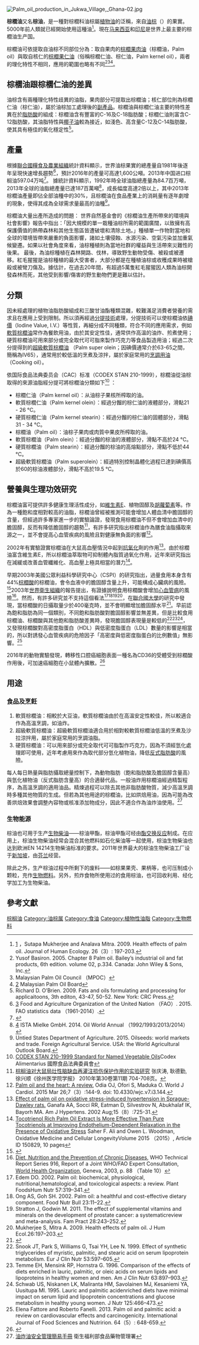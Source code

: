 {{植物油}}
[[File:Palm_oil_production_in_Jukwa_Village,_Ghana-02.jpg|thumb]]
{{营养值 | name=棕櫚油 | water =0 g| kJ =3699| protein =0 g| fat =100 g| carbs =0 g| fiber =0 g| sugars =0 g| calcium_mg =0| iron_mg =0.01| magnesium_mg =0| phosphorus_mg =0| potassium_mg =0| sodium_mg =0| zinc_mg =0| selenium_μg =0| vitC_mg =0| thiamin_mg =0| riboflavin_mg =0| niacin_mg =0| pantothenic_mg =0| vitB6_mg=0| folate_ug =0| choline_mg =0.3| vitB12_ug =0| vitA_ug =0| betacarotene_ug =0| lutein_ug =0| vitE_mg =15.94| vitK_ug =8| satfat =49.3 g| monofat =37 g| polyfat =9.3 g| right=1 | source_usda=1 }}

'''棕櫚油'''又名'''棕油'''，是一種對棕櫚科油棕屬[[植物油|植物油]]的泛稱，來自[[油棕|油棕]]（''{{lang|la|Elaeis guineensis}}''）的果實。5000年前人類就已經開始使用這種油<ref>[http://www.krepublishers.com/02-Journals/JHE/JHE-26-0-000-09-Web/JHE-26-3-000-09-Abst-PDF/JHE-26-3-197-09-1776-Mukherjee-S/JHE-26-3-197-09-1776-Mukherjee-S-Tt.pdf] {{Wayback|url=http://www.krepublishers.com/02-Journals/JHE/JHE-26-0-000-09-Web/JHE-26-3-000-09-Abst-PDF/JHE-26-3-197-09-1776-Mukherjee-S/JHE-26-3-197-09-1776-Mukherjee-S-Tt.pdf |date=20160303231141 }}，Sutapa Mukherjee and Analava Mitra. 2009. Health effects of palm oil. Journal of Human Ecology. 26（3）: 197-203.</ref>。現在[[马来西亚|马来西亚]]和[[印尼|印尼]]是世界上最主要的棕櫚油生产国。

棕櫚油可依提取自油棕不同部位分為：取自果肉的[[棕櫚果肉油|棕櫚果肉油]]（棕櫚油，Palm oil）與取自核仁的[[棕櫚果仁油|棕櫚果仁油]]（俗稱棕櫚仁油、棕仁油，Palm kernel oil），兩者的理化特性不相同，應用的範圍也略有不同<ref> Yusof Basiron. 2005. Chapter 8 Palm oil. Bailey’s industrial oil and fat products, 6th edition. volume 02, p.334. Canada: John Wiley & Sons, Inc.</ref><ref>[http://www.mpoc.org.my/The_Oil.aspx ] {{Wayback|url=http://www.mpoc.org.my/The_Oil.aspx |date=20140621065134 }}Malaysian Palm Oil Council （MPOC）</ref><ref>[http://www.mpob.gov.my/faqs#item14] {{Wayback|url=http://www.mpob.gov.my/faqs#item14 |date=20141220074555 }}Malaysian Palm Oil Board</ref>。

== 棕櫚油跟棕櫚仁油的差異 ==
油棕含有兩種理化特性歧異的油脂，果肉部分可提取出棕櫚油；核仁部位則為棕櫚仁油（棕仁油），屬於油棕加工處理後的[[副產品|副產品]]。棕櫚油與棕櫚仁油主要的特性差異在於[[脂肪酸|脂肪酸]]的組成：棕櫚油含有豐富的C-16及C-18脂肪酸；棕櫚仁油則富含C-12脂肪酸，其油脂特性與[[椰子油|椰子油]]較為接近，如淺色、高含量C-12及C-14脂肪酸，使其具有極佳的氧化穩定性<ref>Richard D. O’Brien. 2009. Fats and oils formulating and processing for applicaitoons, 3th editon, 43-47, 50-52. New York: CRC Press.</ref>。

== 產量 ==
根據[[聯合國糧食及農業組織|聯合國糧食及農業組織]]統計資料顯示，世界油棕果實的總產量自1981年後逐年呈現快速增長趨勢<ref>[http://faostat3.fao.org/download/Q/*/E] {{Wayback|url=http://faostat3.fao.org/download/Q/*/E |date=20160305103909 }} Food and Agriculture Organization of the United Nation （FAO）. 2015. FAO statistics data （1961-2014）.</ref>，預計2016年的產量可高達1,600公噸。2013年中国进口棕榈油597.04万吨<ref>{{Cite web |url=http://youzhi.cngrain.com/html/Articles/20140122/112384.html|title=2013年我国豆油菜籽油棕榈油进口数据|access-date=2016-01-15|archive-url=https://web.archive.org/web/20160913161412/http://youzhi.cngrain.com/html/Articles/20140122/112384.html |archive-date=2016-09-13|dead-url=yes}}</ref>。
據統計資料顯示，1992年時全球油脂總產量為84.7百万噸，2013年全球的油脂總產量已達187百萬噸<ref>[http://www.oilworld.biz/] {{Wayback|url=http://www.oilworld.biz/ |date=20160112202557 }} ISTA Mielke GmbH. 2014. Oil World Annual （1992/1993/2013/2014）</ref>，成長幅度高達2倍以上，其中2013年棕櫚油產量即佔全部油種中的30%，且棕櫚油在食品產業上的消耗量有逐年劇增的現象，使得其成為全球需求量最高的油種<ref> Untied States Department of Agriculture. 2015. Oilseeds: world markets and trade. Foreign Agricultural Service. USA: the World Agricultural Outlook Board.</ref>。

棕櫚油大量出產所造成的問題：
世界自然基金會的《棕櫚油生產所帶來的環境與社會影響》報告中指出：「因大規模的單一栽種油棕所需的範圍廣闊，以致擁有高保護價值的熱帶森林和其他生態區皆遭破壞和清除土地。」種植單一作物對當地和全球的環境皆帶來嚴重的負面影響，諸如土壤侵蝕、水源污染、空氣污染並加重氣候變遷。如果以社會角度來看，油棕種植則為當地社群的權益與生活帶來災難性的後果。
最後，為油棕種植在森林開路、伐林，導致野生動物受傷、被殺或被遷移。紅毛猩猩是油棕種植的最大受害者，大部分都是在種植油棕或收穫成果時被槍殺或被彎刀傷及。據估計，在過去20年間，有超過5萬隻紅毛猩猩因人類為油棕開發森林而死，其他受到影響/傷害的野生動物們更是難以估計。

== 分類 ==
因未經處理的植物油脂肪酸組成和三酸甘油酯種類混雜，較難滿足消費者營養的需求且在應用上受到限制。所以須再經過[[分提技術|分提技術]]處理，分提技術可以使棕櫚油依[[碘價|碘價]]（Iodine Value, I.V.）等性質，再細分成不同種類，符合不同的應用需求，例如[[軟質棕櫚油|軟質棕櫚油]]常作為餐飲用油，由於其安定性佳，通常供作高溫的油炸、煎煮使用；硬質棕櫚油可用來部分或完全取代可可脂來製作巧克力等食品製造用油；經過二次分提得到的[[軟質棕櫚油|超級軟質棕櫚油]] （Palm super olein；因碘價通常介於63-65之間，簡稱為IV65），通常用於較低溫的烹煮及涼拌，屬於家庭常用的[[烹調用油|烹調用油]]（Cooking oil）。

依国际食品法典委员会（CAC）标准（CODEX STAN 210-1999），棕櫚油從油棕取得的來源油脂經分提可將棕櫚油分類如下<ref>[http://www.codexalimentarius.org/download/standards/336/CXS_210e.pdf CODEX STAN 210-1999 Standard for Named Vegetable Oils]Codex Alimentarius 國際食品法典委員會</ref> ：
*棕櫚仁油（Palm kernel oil）：从油棕子果核所榨取的油。
*軟質棕櫚仁油（Palm kernel olein）：經過分餾的棕仁油的液體部分，滑點21 - 26 °C。
*硬質棕櫚仁油（Palm kernel stearin）：經過分餾的棕仁油的固體部分，滑點31 - 34 °C。
*棕櫚油（Palm oil）：油棕子果肉或肉質中果皮所榨取的油。
*軟質棕櫚油（Palm olein）：經過分餾的棕油的液體部分，滑點不高於24 °C。
*硬質棕櫚油（Palm stearin）：經過分餾的棕油的高熔點部分，滑點不低於44 °C。
*超級軟質棕櫚油（Palm superolein）：經過特別控制晶體化過程已達到碘價高於60的棕油液體部分，滑點不高於19.5 °C。

== 營養與生理功效研究 ==
棕櫚油富可提供許多健康生理活性成分，如[[維生素E|維生素E]]、植物固醇及[[胡蘿蔔素|胡蘿蔔素]]等。作為一種飽和度相對較高的油脂，棕櫚油曾經被推測可能會增加人體血清中膽固醇的含量，但經過許多專家進一步的實驗論證，發現食用棕櫚油不但不會增加血清中的膽固醇，反而有降低膽固醇的趨勢<ref name="t"> [http://weipu.sjzkz.com/read/detail.aspx?ID=36101282# 棕榈油对大鼠局灶性脑缺血再灌注损伤保护作用的实验研究]{{dead link|date=2018年3月 |bot=InternetArchiveBot |fix-attempted=yes }} 张庆涛, 耿德勤, 徐兴顺《徐州医学院学报》 2010年第30卷第11期 704-708页。</ref>，有許多研究指出棕櫚油作為膳食油脂攝取來源之一，並不會提高心血管疾病的風險且對健康無負面的影響<ref>[http://www.ncbi.nlm.nih.gov/pubmed/25810814 Palm oil and the heart: A review.] {{Wayback|url=http://www.ncbi.nlm.nih.gov/pubmed/25810814 |date=20160114193643 }} Odia OJ, Ofori S, Maduka O. World J Cardiol. 2015 Mar 26;7（3）:144-9. doi: 10.4330/wjc.v7.i3.144.</ref>。

2002年有實驗證實棕櫚油在大鼠高血壓情況中起到[[抗氧化|抗氧化]]劑的作用<ref>[http://www.ncbi.nlm.nih.gov/pubmed/12160196 Effect of palm oil on oxidative stress-induced hypertension in Sprague-Dawley rats.] {{Wayback|url=http://www.ncbi.nlm.nih.gov/pubmed/12160196 |date=20161002045057 }} Ganafa AA, Socci RR, Eatman D, Silvestrov N, Abukhalaf IK, Bayorh MA. Am J Hypertens. 2002 Aug;15（8）:725-31.</ref>。由於棕櫚油富含維生素E，所以棕櫚油萃取物可抑制體內脂質過氧化作用，近年來研究指出在減緩或改善血管纖維化、高血壓上極具相當的潛力<ref>[http://www.hindawi.com/journals/omcl/2015/150829/ Tocotrienol Rich Palm Oil Extract Is More Effective Than Pure Tocotrienols at Improving Endothelium-Dependent Relaxation in the Presence of Oxidative Stress] {{Wayback|url=http://www.hindawi.com/journals/omcl/2015/150829/ |date=20151118011359 }} Saher F. Ali and Owen L. Woodman, Oxidative Medicine and Cellular LongevityVolume 2015 （2015）, Article ID 150829, 10 pages</ref>。

早期2003年美國公眾利益科學研究中心（CSPI）的研究指出，過量食用本身含有44%[[棕櫚酸|棕櫚酸]]的棕櫚油，會令血液中的膽固醇含量上升，可能構成心臟病的風險。<ref>{{Cite book |first1=Ellie |last1=Brown |first2=Michael F. |last2=Jacobson |year=2005 |title=Cruel Oil: How Palm Oil Harms Health, Rainforest & Wildlife |url=http://www.cspinet.org/new/pdf/palm_oil_final_5-27-05.pdf |publisher=[[Center_for_Science_in_the_Public_Interest|Center for Science in the Public Interest]] |location=[[Washington,_D.C.|Washington, D.C.]] |oclc=224985333 |pages=iv,3–5 |access-date=2016-02-09 |archive-date=2009-03-06 |archive-url=https://web.archive.org/web/20090306124811/http://www.cspinet.org/new/pdf/palm_oil_final_5-27-05.pdf |dead-url=no }}</ref>2003年[[世界衛生組織|世界衛生組織]]的報告提出，有證據說明食用棕櫚酸會增加[[心血管病|心血管病]]的風險<ref>[http://www.freezepage.com/1348239076FHWAJDADVT Diet, Nutrition and the Prevention of Chronic Diseases], WHO Technical Report Series 916, Report of a Joint WHO/FAO Expert Consultation, [[World_Health_Organization|World Health Organization]], Geneva, 2003, p. 88 （Table 10）</ref>。然而，有許多研究並不支持這個看法<ref>Edem DO. 2002. Palm oil: biochemical, physiological, nutritional,hematological, and toxicological aspects: a review. Plant FoodsHum Nutr 57:319–341.</ref><ref>Ong AS, Goh SH. 2002. Palm oil: a healthful and cost-effective dietary component. Food Nutr Bull 23:11–22.</ref><ref>Stratton J, Godwin M. 2011. The effect of supplemental vitamins
and minerals on the development of prostate cancer: a systematicreview and meta-analysis. Fam Pract 28:243–252.</ref><ref>Mukherjee S, Mitra A. 2009. Health effects of palm oil. J Hum Ecol.26:197–203.</ref>，在[[聯合國大學|聯合國大學]]的研究中發現，當棕櫚酸的日攝取量少於400毫克時，並不會明顯增加膽固醇水平<ref>{{Cite report |author=Pramod Khosla |authorlink= |author2=K. C. Hayes |date=1993 |title=Cholesterolaemic effects of the saturated fatty acids of palm oil |url=http://www.nzdl.org/gsdlmod?e=d-00000-00---off-0fnl2.2--00-0----0-10-0---0---0direct-10---4-------0-1l--11-en-50---20-about---00-0-1-00---4-4---0-0-11-11-0utfZz-8-10-00&a=d&cl=CL3.66&d=HASHa9c39b1c5658d0c2552d1b.2.3 |publisher=United Nations University Press |page= |docket= |accessdate=13 February 2013 |quote= |archive-date=2016-03-08 |archive-url=https://web.archive.org/web/20160308193356/http://www.nzdl.org/gsdlmod?a=d&cl=cl3.66&d=hasha9c39b1c5658d0c2552d1b.2.3&e=d-00000-00---off-0fnl2.2--00-0----0-10-0---0---0direct-10---4-------0-1l--11-en-50---20-about---00-0-1-00---4-4---0-0-11-11-0utfzz-8-10-00 |dead-url=no }}</ref>。早前認為飽和脂肪為同一個類別，不同飽和脂肪酸對膽固醇影響並無差異，但是比較食用棕櫚油、棕櫚酸與其他飽和脂肪酸差異時，發現膽固醇表現量是較低的<ref>Snook JT, Park S, Williams G, Tsai YH, Lee N. 1999. Effect of synthetic triglycerides of myristic, palmitic, and stearic acid on serum lipoprotein metabolism. Eur J Clin Nutr 53:597–605.</ref><ref>Temme EH, Mensink RP, Hornstra G. 1996. Comparison of the effects of diets enriched in lauric, palmitic, or oleic acids on serum lipids and lipoproteins in healthy women and men. Am J Clin Nutr 63:897–903.</ref><ref>Schwab US, Niskanen LK, Maliranta HM, Savolainen MJ, Kesaniemi YA, Uusitupa MI. 1995. Lauric and palmitic acidenriched diets have minimal impact on serum lipid and lipoprotein concentrations and glucose metabolism in healthy young women. J Nutr 125:466–473.</ref>，又發現棕櫚酸對高密度脂蛋白（HDL）與低密度脂蛋白（LDL）數量的影響是相當的，所以對誘發心血管疾病的危險因子「高密度與低密度脂蛋白的比例數值」無影響。<ref> Elena Fattore and Roberto Fanelli. 2013. Palm oil and palmitic acid: a review on cardiovascular effects and carcinogenicity. International Journal of Food Sciences and Nutririon. 64（5）: 648-659.</ref>

2016年的動物實驗發現，轉移性口腔癌細胞表面一種名為CD36的受體受到棕櫚酸作用後，可加速癌細胞在小鼠體內擴散。<ref>{{Cite journal|title=Targeting metastasis-initiating cells through the fatty acid receptor CD36|url=http://www.nature.com/doifinder/10.1038/nature20791|last=Pascual|first=Gloria|last2=Avgustinova|first2=Alexandra|journal=Nature|doi=10.1038/nature20791|last3=Mejetta|first3=Stefania|last4=Martín|first4=Mercè|last5=Castellanos|first5=Andrés|last6=Attolini|first6=Camille Stephan-Otto|last7=Berenguer|first7=Antoni|last8=Prats|first8=Neus|last9=Toll|first9=Agustí}}</ref>

== 用途 ==
=== 食品及烹飪 ===
#軟質棕櫚油：相較於大豆油，軟質棕櫚油由於在高溫安定性較佳，所以較適合作為高溫烹調，如油炸。
#超級軟質棕櫚油：超級軟質棕櫚油適合用於相對較軟質棕櫚油低溫的烹煮及沙拉涼拌用，屬於家庭常用的烹調油脂。
#硬質棕櫚油：可以用來部分或完全取代可可脂製作巧克力，因為不須經氫化處理即可使用，近年考慮用來作為取代部分氫化植物油，降低[[反式脂肪酸|反式脂肪酸]]的風險。

每人每日熱量與脂肪攝取總量控制下，為動物脂肪（飽和脂肪酸及膽固醇含量高）與氫化植物油（反式脂肪含量高）的合適替代品。一般油炸用棕櫚油經過精製程序，為高溫烹調的適用油品。精煉過程可以除去其他非脂肪酸物質，減少高溫烹調時多種其他物質的生成。但若為其他用途的棕櫚油，比如烘焙用油，因為可能為改善烘焙效果會調整內容物或核准添加物成分，因此不適合作為油炸油使用。<ref>[http://www.fda.gov.tw/TC/includes/GetFile.ashx?mid=137&id=29&chk=dcf6b195-0fcf-4105-8f27-b9bbcf406a8c&name=file1 油炸油安全管理簡易手冊] {{Wayback|url=http://www.fda.gov.tw/TC/includes/GetFile.ashx?mid=137&id=29&chk=dcf6b195-0fcf-4105-8f27-b9bbcf406a8c&name=file1 |date=20150629000208 }}衛生福利部食品藥物管理署</ref>

=== 生物能源 ===
棕油也可用于生产[[生物柴油|生物柴油]]——棕油甲酯{{r|Rojas}}，棕油甲酯可经由[[酯交换反应|酯交换反应]]制成。在应用上，棕油生物柴油经常会混合其他燃料如石化柴油等一起使用{{r|JMSE}}，棕油生物柴油也达到欧洲EN 14214生物柴油标准的要求{{r|Rojas}}。2011年世界最大的棕油生物柴油工厂设于[[新加坡|新加坡]]，由[[芬兰|芬兰]]{{le|耐思特公司|Neste}}经营{{r|Yahya}}。

除此之外，生产棕油过程中所剩下的废料——如棕果果壳、果柄等，也可压制成小颗粒，充作[[生物燃料|生物燃料]]{{r|Choong}}。另外，煎炸食物所使用过的食用棕油，也可回收利用、经化学加工为生物柴油{{r|JOPR 2006}}。

== 參考文獻 ==
{{reflist|refs=
<ref name="Rojas">{{cite news |title=Assessing the Engine Performance of Palm Oil Biodiesel |last1=Rojas |first1=Mauricio |url=http://www.biodieselmagazine.com/articles/1755/assessing-the-engine-performance-of-palm-oil-biodiesel/ |newspaper=''Biodiesel Magazine'' |date=3 August 2007 |accessdate=25 February 2013 |archive-date=2013-05-11 |archive-url=https://web.archive.org/web/20130511051402/http://www.biodieselmagazine.com/articles/1755/assessing-the-engine-performance-of-palm-oil-biodiesel/ |dead-url=no }}</ref>
<ref name="JMSE">{{Cite report |author=Amir Reza Sadrolhosseini |author2=Muhammad Maarof Moskin |author3=W. Mahmood. Mat. Yunus |author4=Ahmad Mohammadi |author5=Zainal Abidin Talib |date=24 August 2010 |title=Optical Characterization of Palm Oil Biodiesel Blend |url=http://www.academia.edu/2262074/Optical_Characterization_of_Palm_Oil_Biodiesel_Blend |publisher=''Journal of Materials Science and Engineering'' |accessdate=25 February 2013 |archive-date=2018-11-04 |archive-url=https://web.archive.org/web/20181104214604/http://www.academia.edu/2262074/Optical_Characterization_of_Palm_Oil_Biodiesel_Blend |dead-url=no }}</ref>
<ref name="Yahya">{{cite news |title=World's Largest Biodiesel Plant Opens in Singapore |last1=Yahya |first1=Yasmine |url=http://www.thejakartaglobe.com/business/worlds-largest-biodiesel-plant-opens-in-singapore/427641 |newspaper=''The Jakarta Globe'' |date=9 March 2011 |accessdate=25 February 2013 |archive-url=https://web.archive.org/web/20120626075012/http://www.thejakartaglobe.com/business/worlds-largest-biodiesel-plant-opens-in-singapore/427641 |archive-date=2012-06-26 |dead-url=yes }}</ref>
<ref name="Choong">{{cite news |title=Waste not the palm oil biomass |last1=Choong |first1=Meng Yew |last2= |first2= |url=http://thestar.com.my/lifestyle/story.asp?file=/2012/3/27/lifefocus/9991812&sec=lifefocus |newspaper=''The Star Online'' |date=27 March 2012 |accessdate=25 February 2013}}</ref>
<ref name="JOPR 2006">{{Cite report |author=Loh Soh Kheang |author2=Choo Yuen May |author3=Cheng Sit Food |author4=Ma Ah Ngan |date=18 June 2006 |title=Recovery and conversion of palm olein-derived used frying oil to methyl esters for biodiesel |url=http://palmoilis.mpob.gov.my/publications/joprv18june-loh.pdf |publisher=''Journal of Palm Oil Research'' |accessdate=25 February 2013 |archive-date=2010-07-04 |archive-url=https://web.archive.org/web/20100704235655/http://palmoilis.mpob.gov.my/publications/joprv18june-loh.pdf |dead-url=no }}</ref>
}}

{{植物油列表}}
{{Fatsandoils}}

{{Authority control}}
[[Category:棕榈油|]]
[[Category:油棕属|Category:油棕属]]
[[Category:食油|Category:食油]]
[[Category:植物性油脂|Category:植物性油脂]]
[[Category:生物燃料|Category:生物燃料]]